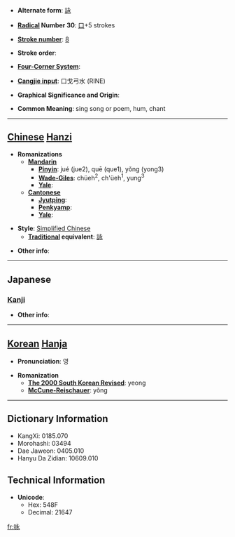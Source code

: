 * '''Alternate form''': [[詠]]

* '''[[Wiktionary:Chinese radical index| Radical]] Number 30''': [[Wiktionary:Chinese radical index 口|口]]+5 strokes

* '''[[Wiktionary:Chinese total strokes index|Stroke number]]''': [[Wiktionary:Chinese total strokes index 8|8]]

* '''Stroke order''': 

* '''[[Wiktionary:Chinese four corner index|Four-Corner System]]''': 

* '''[[Wiktionary:Chinese Cangjie index|Cangjie input]]''': 口戈弓水 (RINE)

* '''Graphical Significance and Origin''': 

* '''Common Meaning''': sing song or poem, hum, chant

----

== [[Chinese]] [[Hanzi]] ==

* '''Romanizations'''
** '''[[Mandarin]]'''
*** '''[[Pinyin]]''': jué (jue2), quē (que1), yǒng (yong3)
*** '''[[Wade-Giles]]''': chüeh<sup>2</sup>, ch'üeh<sup>1</sup>, yung<sup>3</sup>
*** '''[[Yale]]''': 
** '''[[Cantonese]]'''
*** '''[[Jyutping]]''':
*** '''[[Penkyamp]]''': 
*** '''[[Yale]]''': 

* '''Style''': [[Simplified Chinese]] 
** '''[[Traditional Chinese|Traditional]] equivalent''': [[詠]]

* '''Other info''': 

----

==Japanese==
===[[Kanji]]===
{{kanji|on readings=[[えい]] (ei)
|kun readings=[[うたう]] (utau)
}}

* '''Other info''':  

----

== [[Korean]] [[Hanja]] ==

* '''Pronunciation''': 영

* '''Romanization'''
** '''[[The 2000 South Korean Revised Romanization|The 2000 South Korean Revised]]''': yeong
** '''[[McCune-Reischauer]]''': yŏng

----

== Dictionary Information ==

* KangXi: 0185.070
* Morohashi: 03494
* Dae Jaweon: 0405.010
* Hanyu Da Zidian: 10609.010

== Technical Information ==

* '''Unicode''':
** Hex: 548F
** Decimal: 21647

[[fr:咏]]